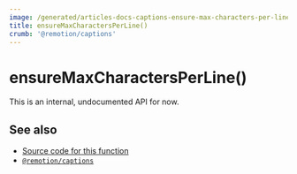 ```yaml
---
image: /generated/articles-docs-captions-ensure-max-characters-per-line.png
title: ensureMaxCharactersPerLine()
crumb: '@remotion/captions'
---
```


# ensureMaxCharactersPerLine()<AvailableFrom v="4.0.216"/>

This is an internal, undocumented API for now.

## See also

- [Source code for this function](https://github.com/remotion-dev/remotion/blob/main/packages/captions/src/ensure-max-characters-per-line.ts)
- [`@remotion/captions`](/docs/captions)
